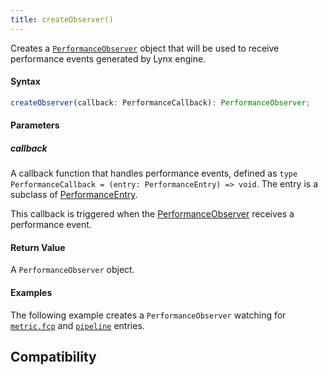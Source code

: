 ```yaml
---
title: createObserver()
---
```


Creates a [`PerformanceObserver`](/api/lynx-api/performance-api/performance-observer) object that will be used to receive performance events generated by Lynx engine.

#### Syntax

```ts
createObserver(callback: PerformanceCallback): PerformanceObserver;
```

#### Parameters

##### callback

A callback function that handles performance events, defined as `type PerformanceCallback = (entry: PerformanceEntry) => void`. The entry is a subclass of [PerformanceEntry](/api/lynx-api/performance-api/performance-entry).

This callback is triggered when the [PerformanceObserver](/api/lynx-api/performance-api/performance-observer) receives a performance event.

#### Return Value

A `PerformanceObserver` object.

#### Examples

The following example creates a `PerformanceObserver` watching for [`metric.fcp`](/api/lynx-api/performance-api/performance-entry/metric-fcp-entry) and [`pipeline`](/api/lynx-api/performance-api/performance-entry/pipeline-entry) entries.


<Go
  example="performance-api"
  defaultFile="src/simple_observe/index.tsx"
  defaultEntryFile="dist/SimpleObseve.lynx.bundle"
  img="https://lf-lynx.tiktok-cdns.com/obj/lynx-artifacts-oss-sg/lynx-website/assets/doc/simple-observe-demo.jpeg"
  entry="src/simple_observe"
  highlight="{11-21,31}"
/>

## Compatibility


<LegacyCompatTable metadata="lynx-api/lynx/performance" />
